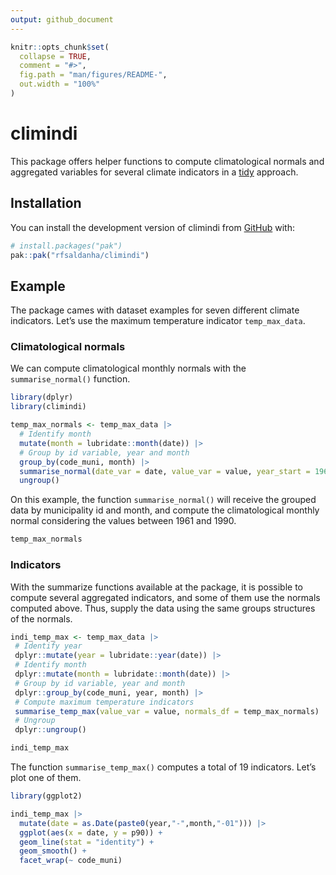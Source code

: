 ```yaml
---
output: github_document
---
```


<!-- README.md is generated from README.Rmd. Please edit that file -->

```r
knitr::opts_chunk$set(
  collapse = TRUE,
  comment = "#>",
  fig.path = "man/figures/README-",
  out.width = "100%"
)
```

# climindi

<!-- badges: start -->
<!-- badges: end -->

This package offers helper functions to compute climatological normals and aggregated variables for several climate indicators in a [tidy](https://www.tidyverse.org/) approach.

## Installation

You can install the development version of climindi from [GitHub](https://github.com/) with:

``` r
# install.packages("pak")
pak::pak("rfsaldanha/climindi")
```

## Example

The package cames with dataset examples for seven different climate indicators. Let's use the maximum temperature indicator `temp_max_data`.

### Climatological normals

We can compute climatological monthly normals with the `summarise_normal()` function.


```r
library(dplyr)
library(climindi)

temp_max_normals <- temp_max_data |>
  # Identify month
  mutate(month = lubridate::month(date)) |>
  # Group by id variable, year and month
  group_by(code_muni, month) |>
  summarise_normal(date_var = date, value_var = value, year_start = 1961, year_end = 1990) |>
  ungroup()
```

On this example, the function `summarise_normal()` will receive the grouped data by municipality id and month, and compute the climatological monthly normal considering the values between 1961 and 1990.

```r
temp_max_normals
```

### Indicators

With the summarize functions available at the package, it is possible to compute several aggregated indicators, and some of them use the normals computed above. Thus, supply the data using the same groups structures of the normals.

```r
indi_temp_max <- temp_max_data |>
 # Identify year
 dplyr::mutate(year = lubridate::year(date)) |>
 # Identify month
 dplyr::mutate(month = lubridate::month(date)) |>
 # Group by id variable, year and month
 dplyr::group_by(code_muni, year, month) |>
 # Compute maximum temperature indicators
 summarise_temp_max(value_var = value, normals_df = temp_max_normals) |>
 # Ungroup
 dplyr::ungroup()
```

```r
indi_temp_max
```

The function `summarise_temp_max()` computes a total of 19 indicators. Let's plot one of them.

```r
library(ggplot2)

indi_temp_max |>
  mutate(date = as.Date(paste0(year,"-",month,"-01"))) |>
  ggplot(aes(x = date, y = p90)) +
  geom_line(stat = "identity") +
  geom_smooth() +
  facet_wrap(~ code_muni)

```

